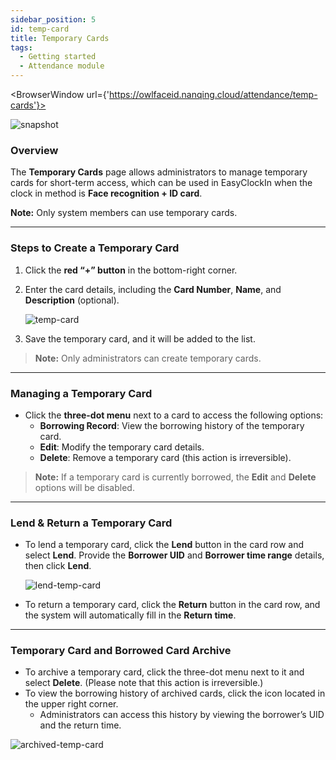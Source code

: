 ```yaml
---
sidebar_position: 5
id: temp-card
title: Temporary Cards
tags:
  - Getting started
  - Attendance module
---
```



<BrowserWindow url={'https://owlfaceid.nanqing.cloud/attendance/temp-cards'}>

![snapshot](/assets/attendance/temp-cards.png)

</BrowserWindow>

### Overview

The **Temporary Cards** page allows administrators to manage temporary cards for short-term access, which can be used in EasyClockIn when the clock in method is **Face recognition + ID card**.

**Note:** Only system members can use temporary cards.

---

### Steps to Create a Temporary Card

1. Click the **red “+” button** in the bottom-right corner.
2. Enter the card details, including the **Card Number**, **Name**, and **Description** (optional).

   ![temp-card](/assets/attendance/temp-card.png)

3. Save the temporary card, and it will be added to the list.

> **Note:** Only administrators can create temporary cards.

---

### Managing a Temporary Card

- Click the **three-dot menu** next to a card to access the following options:
  - **Borrowing Record**: View the borrowing history of the temporary card.
  - **Edit**: Modify the temporary card details.
  - **Delete**: Remove a temporary card (this action is irreversible).

> **Note:** If a temporary card is currently borrowed, the **Edit** and **Delete** options will be disabled.

---

### Lend & Return a Temporary Card

- To lend a temporary card, click the **Lend** button in the card row and select **Lend**. Provide the **Borrower UID** and **Borrower time range** details, then click **Lend**.

  ![lend-temp-card](/assets/attendance/lend-temp-card.png)

- To return a temporary card, click the **Return** button in the card row, and the system will automatically fill in the **Return time**.

---

### Temporary Card and Borrowed Card Archive

- To archive a temporary card, click the three-dot menu next to it and select **Delete**. (Please note that this action is irreversible.)
- To view the borrowing history of archived cards, click the icon located in the upper right corner.
  - Administrators can access this history by viewing the borrower’s UID and the return time.

![archived-temp-card](/assets/attendance/archived-temp-card.png)
